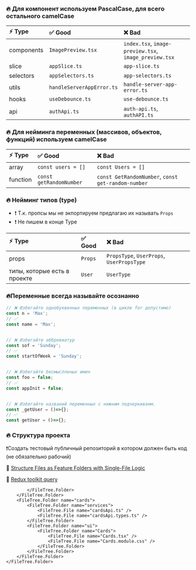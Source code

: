 
### 🔥 Для компонент используем PascalCase, для всего остального camelCase
| ⚡ Type   | ✅ Good   | ❌ Bad  |
| :-----  | :----- | :---- |
| components  | `ImagePreview.tsx`   | `index.tsx`, `image-preview.tsx`, `image_preview.tsx` |
| slice  | `appSlice.ts` | `app-slice.ts` |
| selectors  | `appSelectors.ts`   | `app-selectors.ts` |
| utils  | `handleServerAppError.ts`   | `handle-server-app-error.ts` |
| hooks  | `useDebounce.ts`   | `use-debounce.ts` |
| api  | `authApi.ts`   | `auth-api.ts`, `authAPI.ts` |


### 🔥 Для нейминга переменных (массивов, объектов, функций) используем camelCase
| ⚡ Type   | ✅ Good   | ❌ Bad  |
| :-----  | :----- | :---- |
| array  | `const users = []`  | `const Users = []` |
| function  | `const getRandomNumber` | `const GetRandomNumber`, `const get-random-number` |

### 🔥 Нейминг типов (type)
* ❗ Т.к. пропсы мы не экпортируем предлагаю их называть `Props`
* ❗ Не пишем в конце Type

| ⚡ Type   | ✅ Good   | ❌ Bad  |
| :-----  | :----- | :---- |
| props  | `Props` | `PropsType`, `UserProps`, `UserPropsType` |
| типы, которые есть в проекте  | `User` | `UserType` |


### 🔥Переменные всегда называйте осознанно
```ts
// ❌ Избегайте однобуквенных переменных (в цикле for допустимо)
const n = 'Max';
// ✅
const name = 'Max';


// ❌ Избегайте аббревиатур
const sof = 'Sunday';
// ✅
const startOfWeek = 'Sunday';


// ❌ Избегайте бесмыслленых имен
const foo = false;
// ✅
const appInit = false;


// ❌ Избегайте названий переменных с нижним подчеркиваем.
const _getUser = ()=>{};
// ✅
const getUser = ()=>{};
```

### 🔥 Структура проекта
❗Создать тестовый публичный репозиторий в котором должен быть код (не обязательно рабочий)

🔗 [Structure Files as Feature Folders with Single-File Logic](https://redux.js.org/style-guide/#structure-files-as-feature-folders-with-single-file-logic)

🔗 [Redux toolkit query](https://redux-toolkit.js.org/rtk-query/usage/examples)

<FileTree>
    <FileTree.Folder name="assets">
        <FileTree.Folder name="images">
            <FileTree.File name="mainBg.webp" />
            <FileTree.File name="cat.jpg" />
            <FileTree.File name="defaultAvatar.svg" />
        </FileTree.Folder>
        <FileTree.Folder name="icons">
            <FileTree.File name="camera.svg" />
            <FileTree.File name="logo.svg" />
            <FileTree.File name="eye.tsx" />
        </FileTree.Folder>
        <FileTree.Folder name="fonts"></FileTree.Folder>
    </FileTree.Folder>
    <FileTree.Folder name="common" defaultOpen>
        <FileTree.Folder name="components">
            <FileTree.Folder name="DropDown">
                <FileTree.File name="DropDown.tsx" />
                <FileTree.File name="DropDown.module.css" />
            </FileTree.Folder>
            <FileTree.Folder name="Slider">
                <FileTree.File name="Slider.tsx" />
                <FileTree.File name="Slider.module.css" />
            </FileTree.Folder>
            <FileTree.File name="index.ts" />
        </FileTree.Folder>
        <FileTree.Folder name="hooks">
            <FileTree.File name="useDebounce.ts" />
            <FileTree.File name="useLocalStorage.ts" />
            <FileTree.File name="index.ts" />
        </FileTree.Folder>
        <FileTree.Folder name="utils">
            <FileTree.File name="handleServerAppError.ts" />
            <FileTree.File name="handleServerNetworkError.ts" />
            <FileTree.File name="index.ts" />
        </FileTree.Folder>
        <FileTree.Folder name="enums">
            <FileTree.File name="enums.ts" />
            <FileTree.File name="index.ts" />
        </FileTree.Folder>
        <FileTree.Folder name="types">
            <FileTree.File name="types.ts" />
            <FileTree.File name="index.ts" />
        </FileTree.Folder>
    </FileTree.Folder>
    <FileTree.Folder name="features" defaultOpen>
        <FileTree.Folder name="app">
            <FileTree.Folder name="tests">
                <FileTree.File name="appSlice.test.ts" />
            </FileTree.Folder>
            <FileTree.File name="store.ts" />
            <FileTree.File name="App.tsx" />
            <FileTree.File name="appSlice.ts" />
            <FileTree.File name="appSelectors.ts" />
        </FileTree.Folder>
        <FileTree.Folder name="auth" defaultOpen>
            <FileTree.Folder name="api" defaultOpen>
                <FileTree.File name="authApi.ts" />
                <FileTree.File name="authApi.types.ts" />
            </FileTree.Folder>
            <FileTree.Folder name="lib" defaultOpen>
                <FileTree.File name="useLogin.ts" />
            </FileTree.Folder>
            <FileTree.Folder name="model" defaultOpen>
                <FileTree.Folder name="tests">
                    <FileTree.File name="authSlice.test.ts" />
                </FileTree.Folder>
                <FileTree.File name="authSlice.ts" />
                <FileTree.File name="authSelectors.ts" />
            </FileTree.Folder>
            <FileTree.Folder name="ui" defaultOpen>
                <FileTree.Folder name="Login">
                    <FileTree.File name="Login.tsx" />
                    <FileTree.File name="Login.module.css" />
                </FileTree.Folder>
                <FileTree.Folder name="Logout">
                    <FileTree.File name="Logout.tsx" />
                    <FileTree.File name="Logout.module.css" />
                </FileTree.Folder>

            </FileTree.Folder>
        </FileTree.Folder>
        <FileTree.Folder name="cards">
            <FileTree.Folder name="services">
                <FileTree.File name="cardsApi.ts" />
                <FileTree.File name="cardsApi.types.ts" />
            </FileTree.Folder>
            <FileTree.Folder name="ui">
                <FileTree.Folder name="Cards">
                    <FileTree.File name="Cards.tsx" />
                    <FileTree.File name="Cards.module.css" />
                </FileTree.Folder>
            </FileTree.Folder>
        </FileTree.Folder>
    </FileTree.Folder>
</FileTree>


